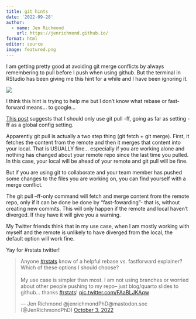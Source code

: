 ```yaml
---
title: git hints
date: '2022-09-28'
author:
  - name: Jen Richmond
    url: https://jenrichmond.github.io/
format: html
editor: source
image: featured.png
---
```


I am getting pretty good at avoiding git merge conflicts by always remembering to pull before I push when using github. But the terminal in RStudio has been giving me this hint for a while and I have been ignoring it. 

![](hint.png)


I think this hint is trying to help me but I don't know what rebase or fast-forward means... to google...

[This post](https://blog.sffc.xyz/post/185195398930/why-you-should-use-git-pull-ff-only) suggests that I should only use git pull -ff, going as far as setting -ff as a global config setting. 

Apparently git pull is actually a two step thing (git fetch + git merge).
First, it fetches the content from the remote and then it merges that content into your local. That is USUALLY fine... especially if you are working alone and nothing has changed about your remote repo since the last time you pulled. In this case, your local will be ahead of your remote and git pull will be fine. 

But if you are using git to collaborate and your team member has pushed some changes to the files you are working on, you can find yourself with a merge conflict. 

The git pull --ff-only command will fetch and merge content from the remote repo, only if it can be done be done by "fast-fowarding"- that is, without creating new commits. This will only happen if the remote and local haven't diverged. If they have it will give you a warning.

My Twitter friends think that in my use case, when I am mostly working with myself and the remote is unlikely to have diverged from the local, the default option will work fine. 

Yay for #rstats twitter!

<blockquote class="twitter-tweet"><p lang="en" dir="ltr">Anyone <a href="https://twitter.com/hashtag/rstats?src=hash&amp;ref_src=twsrc%5Etfw">#rstats</a> know of a helpful rebase vs. fastforward explainer? Which of these options I should choose? <br><br>My use case is simpler than most. I am not using branches or worried about other people pushing to my repo-- just blog/quarto slides to github... thanks <a href="https://twitter.com/hashtag/rstats?src=hash&amp;ref_src=twsrc%5Etfw">#rstats</a>! <a href="https://t.co/FAaBLJKAqw">pic.twitter.com/FAaBLJKAqw</a></p>&mdash; Jen Richmond @jenrichmondPhD@mastodon.soc (@JenRichmondPhD) <a href="https://twitter.com/JenRichmondPhD/status/1577065556028452864?ref_src=twsrc%5Etfw">October 3, 2022</a></blockquote> <script async src="https://platform.twitter.com/widgets.js" charset="utf-8"></script>



